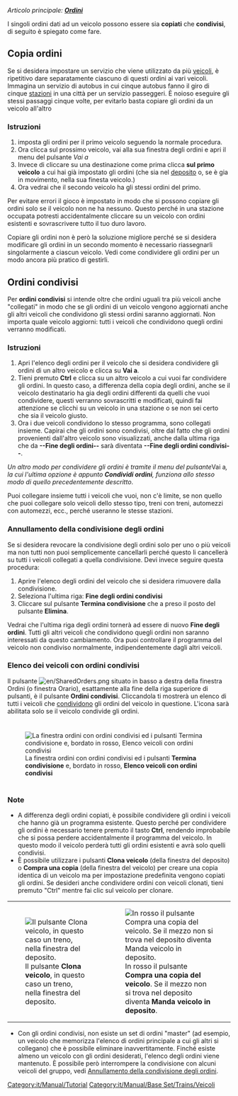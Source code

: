 {{it/Manual/Tutorial}}
''Articolo principale: [[it/Manual/Ordini|'''Ordini''']]''

I singoli ordini dati ad un veicolo possono essere sia '''copiati''' che '''condivisi''', di seguito è spiegato come fare.

==Copia ordini==
Se si desidera impostare un servizio che viene utilizzato da più [[it/Manual/Veicoli|veicoli]], è ripetitivo dare separatamente ciascuno di questi ordini ai vari veicoli. Immagina un servizio di autobus in cui cinque autobus fanno il giro di cinque [[it/Manual/Stazioni|stazioni]] in una città per un servizio passeggeri. È noioso eseguire gli stessi passaggi cinque volte, per evitarlo basta copiare gli ordini da un veicolo all'altro

===Istruzioni===
# imposta gli ordini per il primo veicolo seguendo la normale procedura.
# Ora clicca sul prossimo veicolo, vai alla sua finestra degli ordini e apri il menu del pulsante ''Vai a''
# Invece di cliccare su una destinazione come prima clicca '''sul primo veicolo''' a cui hai già impostato gli ordini (che sia nel [[it/Manual/Depositi|deposito]] o, se è gia in movimento, nella sua finesta veicolo.)
# Ora vedrai che il secondo veicolo ha gli stessi ordini del primo.

Per evitare errori il gioco è impostato in modo che si possono copiare gli ordini solo se il veicolo non ne ha nessuno. Questo perché in una stazione occupata potresti accidentalmente cliccare su un veicolo con ordini esistenti e sovrascrivere tutto il tuo duro lavoro.

Copiare gli ordini non è però la soluzione migliore perché se si desidera modificare gli ordini in un secondo momento è necessario riassegnarli singolarmente a ciascun veicolo. Vedi come condividere gli ordini per un modo ancora più pratico di gestirli.

==Ordini condivisi==
Per '''ordini condivisi''' si intende oltre che ordini uguali tra più veicoli anche "collegati" in modo che se gli ordini di un veicolo vengono aggiornati anche gli altri veicoli che condividono gli stessi ordini saranno aggiornati. Non importa quale veicolo aggiorni: tutti i veicoli che condividono quegli ordini verranno modificati.

===Istruzioni===
#Apri l'elenco degli ordini per il veicolo che si desidera condividere gli ordini di un altro veicolo e clicca su '''Vai a'''.
#Tieni premuto '''Ctrl''' e clicca su un altro veicolo a cui vuoi far condividere gli ordini. In questo caso, a differenza della copia degli ordini, anche se il veicolo destinatario ha gia degli ordini differenti da quelli che vuoi condividere, questi verranno sovrascritti e modificati, quindi fai attenzione se clicchi su un veicolo in una stazione o se non sei certo che sia il veicolo giusto.
#Ora i due veicoli condividono lo stesso programma, sono collegati insieme. Capirai che gli ordini sono condivisi, oltre dal fatto che gli ordini provenienti dall'altro veicolo sono visualizzati, anche dalla ultima riga che da  '''--Fine degli ordini--''' sarà diventata '''--Fine degli ordini condivisi--'''.

''Un altro modo per condividere gli ordini è tramite il menu del pulsante ''Vai a'', la cui l'ultima opzione è appunto '''Condividi ordini''', funziona allo stesso modo di quello precedentemente descritto''. 

Puoi collegare insieme tutti i veicoli che vuoi, non c'è limite, se non quello che puoi collegare solo veicoli dello stesso tipo, treni con treni, automezzi con automezzi, ecc., perché useranno le stesse stazioni.

=== Annullamento della condivisione degli ordini ===
Se si desidera revocare la condivisione degli ordini solo per uno o più veicoli ma non tutti non puoi semplicemente cancellarli perché questo li cancellerà su tutti i veicoli collegati a quella condivisione. Devi invece seguire questa procedura:
#Aprire l'elenco degli ordini del veicolo che si desidera rimuovere dalla condivisione.
#Seleziona l'ultima riga: '''Fine degli ordini condivisi'''
#Cliccare sul pulsante '''Termina condivisione''' che a preso il posto del pulsante '''Elimina'''.

Vedrai che l'ultima riga degli ordini tornerà ad essere di nuovo '''Fine degli ordini'''. Tutti gli altri veicoli che condividono quegli ordini non saranno interessati da questo cambiamento. Ora puoi controllare il programma del veicolo non condiviso normalmente, indipendentemente dagli altri veicoli.

=== Elenco dei veicoli con ordini condivisi ===
Il pulsante [[File:en/SharedOrders.png]] situato in basso a destra della finestra Ordini (o finestra Orario), esattamente alla fine della riga superiore di pulsanti, è il pulsante '''Ordini condivisi'''. Cliccandola ti mostrerà un elenco di tutti i veicoli che [[it/Manual/Ordini#ordini-condivisi|condividono]] gli ordini del veicolo in questione. L'icona sarà abilitata solo se il veicolo condivide gli ordini.

<div style="padding: 10px 0px 5px; 10px; border-width: 0px; background-color: transparent;">[[File:it/Manual/Finestra ordini condivisi.png|none|frame|La finestra ordini con ordini condivisi ed i pulsanti '''Termina condivisione''' e, bordato in rosso, '''Elenco veicoli con ordini condivisi''']]</div>

=== Note ===
* A differenza degli ordini copiati, è possibile condividere gli ordini  i veicoli che hanno già un programma esistente. Questo perché per condividere gli ordini è necessario tenere premuto il tasto '''Ctrl ''', rendendo improbabile che si possa perdere accidentalmente il programma del veicolo. In questo modo il veicolo perderà tutti gli ordini esistenti e avrà solo quelli condivisi.
* È possibile utilizzare i pulsanti '''Clona veicolo''' (della finestra del deposito) o '''Compra una copia''' (della finestra del veicolo) per creare una copia identica di un veicolo ma per impostazione predefinita vengono copiati gli ordini. Se desideri anche condividere ordini con veicoli clonati, tieni premuto "Ctrl" mentre fai clic sul veicolo per clonare.

{|style="border-style: none; margin: 5px auto 0px 0px; Border-collapse: separate;" cellspacing="10"
|style="padding: 0px 0px 0px; 0px; background-color: transparent; border-style: none;"|[[File:it/Manual/BuildTrainTutorial7.png|none|frame|Il pulsante '''Clona veicolo''', in questo caso un treno, nella finestra del deposito.]]
|style="padding: 0px 0px 0px; 0px; background-color: transparent; border-style: none;"|[[File:it/Manual/Finestra veicolo-in deposito.png|none|frame|In rosso il pulsante '''Compra una copia del veicolo'''. Se il mezzo non si trova nel deposito diventa '''Manda veicolo in deposito'''.]]
|}

* Con gli ordini condivisi, non esiste un set di ordini "master" (ad esempio, un veicolo che memorizza l'elenco di ordini principale a cui gli altri si collegano) che è possibile eliminare inavvertitamente. Finché esiste almeno un veicolo con gli ordini desiderati, l'elenco degli ordini viene mantenuto. È possibile però interrompere la condivisione con alcuni veicoli del gruppo, vedi [[en/Copiare e condividere ordini#annullamento-della-condivisione-degli-ordini|Annullamento della condivisione degli ordini]].

[[Category:it/Manual/Tutorial]] [[Category:it/Manual/Base Set/Trains/Veicoli]]